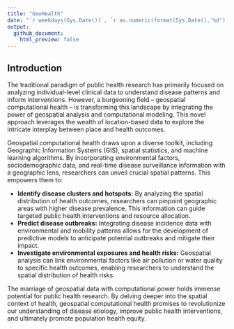```yaml
---
title: "GeoHealth"
date: "`r weekdays(Sys.Date())`, `r as.numeric(format(Sys.Date(),'%d'))`^`r ifelse(as.numeric(format(Sys.Date(), '%d')) %in% c(1,21,31),'st',ifelse(as.numeric(format(Sys.Date(), '%d')) %in% c(2,22),'nd',ifelse(as.numeric(format(Sys.Date(), '%d')) %in% c(3,23),'rd','th')))`^ `r format(Sys.Date(),'%B %Y')`"
output:
  github_document:
    html_preview: false
---
```


## Introduction

The traditional paradigm of public health research has primarily focused on analyzing individual-level clinical data to understand disease patterns and inform interventions. However, a burgeoning field – geospatial computational health – is transforming this landscape by integrating the power of geospatial analysis and computational modeling. This novel approach leverages the wealth of location-based data to explore the intricate interplay between place and health outcomes. 

Geospatial computational health draws upon a diverse toolkit, including Geographic Information Systems (GIS), spatial statistics, and machine learning algorithms. By incorporating environmental factors, sociodemographic data, and real-time disease surveillance information with a geographic lens, researchers can unveil crucial spatial patterns. This empowers them to:

* **Identify disease clusters and hotspots:** By analyzing the spatial distribution of health outcomes, researchers can pinpoint geographic areas with higher disease prevalence. This information can guide targeted public health interventions and resource allocation.
* **Predict disease outbreaks:**  Integrating disease incidence data with environmental and mobility patterns allows for the development of predictive models to anticipate potential outbreaks and mitigate their impact.
* **Investigate environmental exposures and health risks:**  Geospatial analysis can  link environmental factors like air pollution or water quality to specific health outcomes, enabling researchers to understand the spatial distribution of health risks. 

The marriage of geospatial data with computational power holds immense potential for public health research. By delving deeper into the spatial context of health, geospatial computational health promises to revolutionize our understanding of disease etiology, improve public health interventions, and ultimately promote population health equity. 